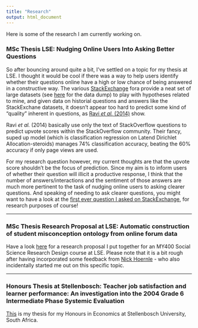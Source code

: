 ```yaml
---
title: "Research"
output: html_document
---
```


Here is some of the research I am currently working on.

### MSc Thesis LSE: Nudging Online Users Into Asking Better Questions

So after bouncing around quite a bit, I've settled on a topic for my thesis at LSE. I thought it would be cool if there was a way to help users identify whether their questions online have a high or low chance of being answered in a constructive way. The various [StackExchange](https://stackexchange.com/sites#questions) fora provide a neat set of large datasets (see [here](https://archive.org/download/stackexchange) for the data dump) to play with hypotheses related to mine, and given data on historial questions and answers like the StackExchane datasets, it doesn't appear too hard to predict some kind of "quality" inherent in questions, as [Ravi *et al.* (2014)](https://www.aaai.org/ocs/index.php/ICWSM/ICWSM14/paper/viewFile/8080/8143) show.

Ravi *et al.* (2014) basically use only the text of StackOverflow questions to predict upvote scores within the StackOverflow community. Their fancy, suped up model (which is classification regression on Latend Dirichlet Allocation-steroids) manages 74% classification accuracy, beating the 60% accuracy if only page views are used.

For my research question however, my current thoughts are that the upvote score shouldn't be the focus of prediction. Since my aim is to inform users of whether their question will illicit a productive response, I think that the number of answers/interactions and the sentiment of those answers are much more pertinent to the task of nudging online users to asking clearer questions. And speaking of needing to ask clearer questions, you might want to have a look at the [first ever question I asked on StackExchange](https://bradcarruthers.netlify.com/2019/03/08/annoying-the-stackoverflow-community-for-research/), for research purposes of course!





---

### MSc Thesis Research Proposal at LSE: Automatic construction of student misconception ontology from online forum data

Have a look [here](/img/my400-assignment-after-feedback.pdf) for a research proposal I put together for an MY400 Social Science Research Design course at LSE. Please note that it is a bit rough after having incorporated some feedback from [Nick Hoernle](https://nickhoernle.com) - who also incidentally started me out on this specific topic.

---

### Honours Thesis at Stellenbosch: Teacher job satisfaction and learner performance: An investigation into the 2004 Grade 6 Intermediate Phase Systemic Evaluation

[This](/img/honours-thesis.pdf) is my thesis for my Honours in Economics at Stellenbosch University, South Africa.